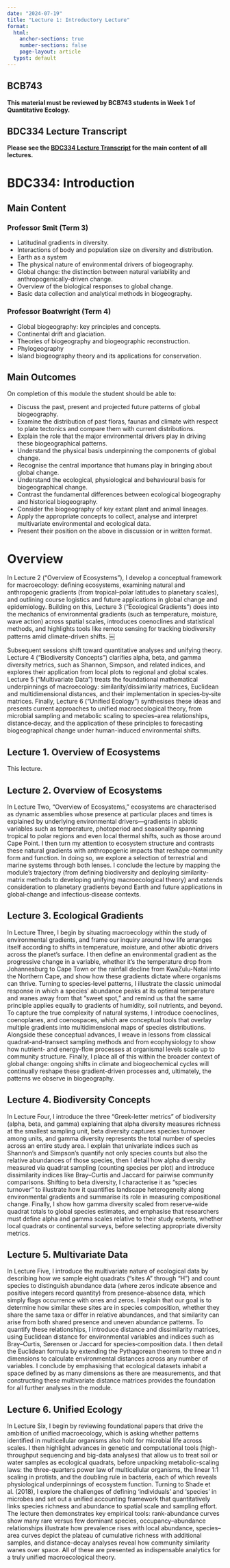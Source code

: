 ```yaml
---
date: "2024-07-19"
title: "Lecture 1: Introductory Lecture"
format:
  html:
    anchor-sections: true
    number-sections: false
    page-layout: article
  typst: default
---
```


::: callout-note
## BCB743

**This material must be reviewed by BCB743 students in Week 1 of
Quantitative Ecology.**
:::

::: callout-note
## BDC334 Lecture Transcript

**Please see the [BDC334 Lecture Transcript](BDC334-Lecture-Transcripts.qmd) for the main content of all lectures.**
:::

# BDC334: Introduction

## Main Content

### Professor Smit (Term 3)

- Latitudinal gradients in diversity.
- Interactions of body and population size on diversity and distribution.
- Earth as a system
- The physical nature of environmental drivers of biogeography.
- Global change: the distinction between natural variability and anthropogenically-driven change.
- Overview of the biological responses to global change.
- Basic data collection and analytical methods in biogeography.

### Professor Boatwright (Term 4)

- Global biogeography: key principles and concepts.
- Continental drift and glaciation.
- Theories of biogeography and biogeographic reconstruction.
- Phylogeography
- Island biogeography theory and its applications for conservation.


## Main Outcomes

On completion of this module the student should be able to:

- Discuss the past, present and projected future patterns of global biogeography.
- Examine the distribution of past floras, faunas and climate with respect to plate tectonics and compare them
with current distributions.
- Explain the role that the major environmental drivers play in driving these biogeographical patterns.
- Understand the physical basis underpinning the components of global change.
- Recognise the central importance that humans play in bringing about global change.
- Understand the ecological, physiological and behavioural basis for biogeographical change.
- Contrast the fundamental differences between ecological biogeography and historical biogeography.
- Consider the biogeography of key extant plant and animal lineages.
- Apply the appropriate concepts to collect, analyse and interpret multivariate environmental and ecological data.
- Present their position on the above in discussion or in written format.

# Overview

In Lecture 2 (“Overview of Ecosystems”), I develop a conceptual framework for macroecology: defining ecosystems, examining natural and anthropogenic gradients (from tropical–polar latitudes to planetary scales), and outlining course logistics and future applications in global change and epidemiology. Building on this, Lecture 3 (“Ecological Gradients”) does into the mechanics of environmental gradients (such as temperature, moisture, wave action) across spatial scales, introduces coenoclines and statistical methods, and highlights tools like remote sensing for tracking biodiversity patterns amid climate-driven shifts.  ￼

Subsequent sessions shift toward quantitative analyses and unifying theory. Lecture 4 (“Biodiversity Concepts”) clarifies alpha, beta, and gamma diversity metrics, such as Shannon, Simpson, and related indices, and explores their application from local plots to regional and global scales. Lecture 5 (“Multivariate Data”) treats the foundational mathematical underpinnings of macroecology: similarity/dissimilarity matrices, Euclidean and multidimensional distances, and their implementation in species‐by‐site matrices. Finally, Lecture 6 (“Unified Ecology”) synthesises these ideas and presents current approaches to unified macroecological theory, from microbial sampling and metabolic scaling to species–area relationships, distance‐decay, and the application of these principles to forecasting biogeographical change under human-induced environmental shifts.

## Lecture 1. Overview of Ecosystems

This lecture.

## Lecture 2. Overview of Ecosystems

In Lecture Two, “Overview of Ecosystems,” ecosystems are characterised as dynamic assemblies whose presence at particular places and times is explained by underlying environmental drivers—gradients in abiotic variables such as temperature, photoperiod and seasonality spanning tropical to polar regions and even local thermal shifts, such as those around Cape Point. I then turn my attention to ecosystem structure and contrasts these natural gradients with anthropogenic impacts that reshape community form and function. In doing so, we explore a selection of terrestrial and marine systems through both lenses. I conclude the lecture by mapping the module’s trajectory (from defining biodiversity and deploying similarity‐matrix methods to developing unifying macroecological theory) and extends consideration to planetary gradients beyond Earth and future applications in global‐change and infectious‐disease contexts.

## Lecture 3. Ecological Gradients

In Lecture Three, I begin by situating macroecology within the study of environmental gradients, and frame our inquiry around how life arranges itself according to shifts in temperature, moisture, and other abiotic drivers across the planet’s surface. I then define an environmental gradient as the progressive change in a variable, whether it’s the temperature drop from Johannesburg to Cape Town or the rainfall decline from KwaZulu-Natal into the Northern Cape, and show how these gradients dictate where organisms can thrive. Turning to species‐level patterns, I illustrate the classic unimodal response in which a species’ abundance peaks at its optimal temperature and wanes away from that “sweet spot,” and remind us that the same principle applies equally to gradients of humidity, soil nutrients, and beyond. To capture the true complexity of natural systems, I introduce coenoclines, coenoplanes, and coenospaces, which are conceptual tools that overlay multiple gradients into multidimensional maps of species distributions. Alongside these conceptual advances, I weave in lessons from classical quadrat-and-transect sampling methods and from ecophysiology to show how nutrient- and energy-flow processes at organismal levels scale up to community structure. Finally, I place all of this within the broader context of global change: ongoing shifts in climate and biogeochemical cycles will continually reshape these gradient-driven processes and, ultimately, the patterns we observe in biogeography.

## Lecture 4. Biodiversity Concepts

In Lecture Four, I introduce the three "Greek-letter metrics" of biodiversity (alpha, beta, and gamma) explaining that alpha diversity measures richness at the smallest sampling unit, beta diversity captures species turnover among units, and gamma diversity represents the total number of species across an entire study area. I explain that univariate indices such as Shannon’s and Simpson’s quantify not only species counts but also the relative abundances of those species, then I detail how alpha diversity measured via quadrat sampling (counting species per plot) and introduce dissimilarity indices like Bray–Curtis and Jaccard for pairwise community comparisons. Shifting to beta diversity, I characterise it as “species turnover” to illustrate how it quantifies landscape heterogeneity along environmental gradients and summarise its role in measuring compositional change. Finally, I show how gamma diversity scaled from reserve-wide quadrat totals to global species estimates, and emphasise that researchers must define alpha and gamma scales relative to their study extents, whether local quadrats or continental surveys, before selecting appropriate diversity metrics.

## Lecture 5. Multivariate Data

In Lecture Five, I introduce the multivariate nature of ecological data by describing how we sample eight quadrats (“sites A” through “H”) and count species to distinguish abundance data (where zeros indicate absence and positive integers record quantity) from presence–absence data, which simply flags occurrence with ones and zeros. I explain that our goal is to determine how similar these sites are in species composition, whether they share the same taxa or differ in relative abundances, and that similarity can arise from both shared presence and uneven abundance patterns. To quantify these relationships, I introduce distance and dissimilarity matrices, using Euclidean distance for environmental variables and indices such as Bray–Curtis, Sørensen or Jaccard for species‐composition data. I then detail the Euclidean formula by extending the Pythagorean theorem to three and $n$ dimensions to calculate environmental distances across any number of variables. I conclude by emphasising that ecological datasets inhabit a space defined by as many dimensions as there are measurements, and that constructing these multivariate distance matrices provides the foundation for all further analyses in the module.

## Lecture 6. Unified Ecology

In Lecture Six, I begin by reviewing foundational papers that drive the ambition of unified macroecology, which is asking whether patterns identified in multicellular organisms also hold for microbial life across scales. I then highlight advances in genetic and computational tools (high-throughput sequencing and big-data analyses) that allow us to treat soil or water samples as ecological quadrats, before unpacking metabolic-scaling laws: the three-quarters power law of multicellular organisms, the linear 1:1 scaling in protists, and the doubling rule in bacteria, each of which reveals physiological underpinnings of ecosystem function. Turning to Shade et al. (2018), I explore the challenges of defining ‘individuals’ and ‘species’ in microbes and set out a unified accounting framework that quantitatively links species richness and abundance to spatial scale and sampling effort. The lecture then demonstrates key empirical tools: rank-abundance curves show many rare versus few dominant species, occupancy–abundance relationships illustrate how prevalence rises with local abundance, species–area curves depict the plateau of cumulative richness with additional samples, and distance-decay analyses reveal how community similarity wanes over space. All of these are presented as indispensable analytics for a truly unified macroecological theory.
